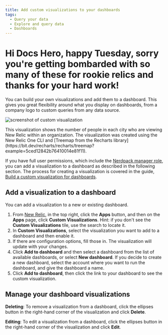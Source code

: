 ```yaml
---
title: Add custom visualizations to your dashboards
tags:
  - Query your data
  - Explore and query data
  - Dashboards
---
```


# Hi Docs Hero, happy Tuesday, sorry you're getting bombarded with so many of these for rookie relics and thanks for your hard work!

You can build your own visualizations and add them to a dashboard. This gives you great flexibility around what you display on dashboards, from a company logo to custom queries from any data source.

![screenshot of custom visualization](./images/dashboard_viz.png "Custom visualization")

<figcaption>
  This visualization shows the number of people in each city who are viewing New Relic within an organization. The visualization was created using the New Relic One CLI and [Treemap from the Recharts library](https://bit.dev/recharts/recharts/treemap?example=5ced12842b76410014e81f11).
</figcaption>

If you have full user permissions, which include the [Nerdpack manager role](/docs/accounts/original-accounts-billing/original-users-roles/users-roles-original-user-model#add-on), you can add a visualization to a dashboard as described in the following section. The process for creating a visualization is covered in the guide, [Build a custom visualization for dashboards](https://developer.newrelic.com/build-apps/build-visualization).

## Add a visualization to a dashboard

You can add a visualization to a new or existing dashboard.

1. From [New Relic](https://one.newrelic.com), in the top right, click the **Apps** button, and then on the **Apps** page, click **Custom Visualizations**. Hint: if you don't see the **Custom Visualizations** tile, use the search to locate it.
2. In **Custom Visualizations**, select the visualization you want to add to a dashboard and then enable it.
3. If there are configuration options, fill those in. The visualization will update with your changes.
4. Click **Add to dashboard** and then select a dashboard from the list of available dashboards, or select **New dashboard**.
   If you decide to create a new dashboard, select the account where you want to run the dashboard, and give the dashboard a name.
5. Click **Add to dashboard**, then click the link to your dashboard to see the custom visualization.

## Manage your dashboard visualizations

**Deleting**: To remove a visualization from a dashboard, click the ellipses button in the right-hand corner of the visualization and click **Delete**.

**Editing**: To edit a visualization from a dashboard, click the ellipses button in the right-hand corner of the visualization and click **Edit**.
